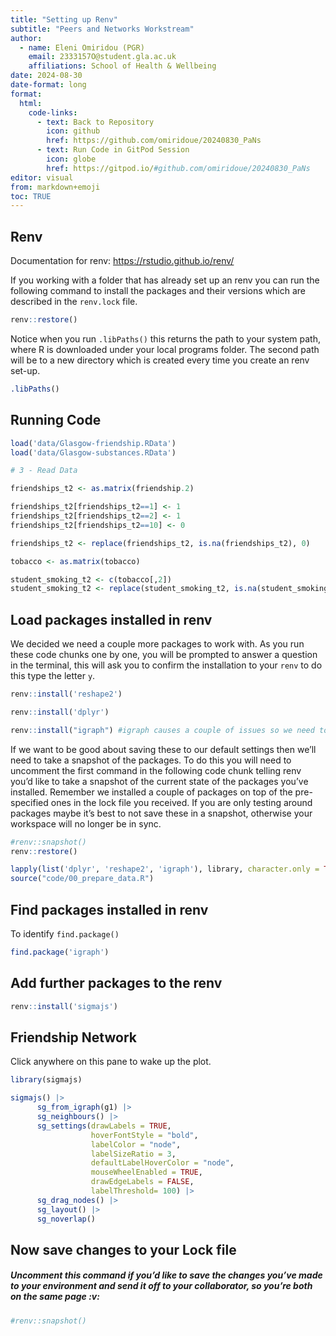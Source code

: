 ```yaml
---
title: "Setting up Renv"
subtitle: "Peers and Networks Workstream"
author:
  - name: Eleni Omiridou (PGR)
    email: 2333157O@student.gla.ac.uk
    affiliations: School of Health & Wellbeing 
date: 2024-08-30
date-format: long
format:
  html:
    code-links:
      - text: Back to Repository
        icon: github
        href: https://github.com/omiridoue/20240830_PaNs
      - text: Run Code in GitPod Session
        icon: globe
        href: https://gitpod.io/#github.com/omiridoue/20240830_PaNs
editor: visual
from: markdown+emoji
toc: TRUE
---
```


## Renv

Documentation for renv: <https://rstudio.github.io/renv/>

If you working with a folder that has already set up an renv you can run the following command to install the packages and their versions which are described in the `renv.lock` file.

```r
renv::restore()
```

Notice when you run `.libPaths()` this returns the path to your system path, where R is downloaded under your local programs folder. The second path will be to a new directory which is created every time you create an renv set-up.

```r
.libPaths()
```

## Running Code

```r
load('data/Glasgow-friendship.RData')
load('data/Glasgow-substances.RData')

# 3 - Read Data

friendships_t2 <- as.matrix(friendship.2)

friendships_t2[friendships_t2==1] <- 1
friendships_t2[friendships_t2==2] <- 1
friendships_t2[friendships_t2==10] <- 0

friendships_t2 <- replace(friendships_t2, is.na(friendships_t2), 0)

tobacco <- as.matrix(tobacco)

student_smoking_t2 <- c(tobacco[,2])
student_smoking_t2 <- replace(student_smoking_t2, is.na(student_smoking_t2), 0)
```

## Load packages installed in renv

We decided we need a couple more packages to work with. As you run these code chunks one by one, you will be prompted to answer a question in the terminal, this will ask you to confirm the installation to your `renv` to do this type the letter `y`.

```r
renv::install('reshape2')
```

```r
renv::install('dplyr')
```

```r
renv::install("igraph") #igraph causes a couple of issues so we need to install the above
```

If we want to be good about saving these to our default settings then we'll need to take a snapshot of the packages. To do this you will need to uncomment the first command in the following code chunk telling renv you'd like to take a snapshot of the current state of the packages you've installed. Remember we installed a couple of packages on top of the pre-specified ones in the lock file you received. If you are only testing around packages maybe it's best to not save these in a snapshot, otherwise your workspace will no longer be in sync.

```r
#renv::snapshot()
renv::restore()
```

```r

lapply(list('dplyr', 'reshape2', 'igraph'), library, character.only = TRUE)
source("code/00_prepare_data.R")
```

## Find packages installed in renv

To identify `find.package()`

```r
find.package('igraph')
```

## Add further packages to the renv

```r
renv::install('sigmajs')
```

## Friendship Network

Click anywhere on this pane to wake up the plot.

```r
library(sigmajs)

sigmajs() |> 
      sg_from_igraph(g1) |>  
      sg_neighbours() |> 
      sg_settings(drawLabels = TRUE, 
                  hoverFontStyle = "bold", 
                  labelColor = "node", 
                  labelSizeRatio = 3,
                  defaultLabelHoverColor = "node",
                  mouseWheelEnabled = TRUE, 
                  drawEdgeLabels = FALSE,
                  labelThreshold= 100) |> 
      sg_drag_nodes() |>  
      sg_layout() |> 
      sg_noverlap()

```

## Now save changes to your Lock file

##### Uncomment this command if you'd like to save the changes you've made to your environment and send it off to your collaborator, so you're both on the same page :v:

```r
#renv::snapshot()
```
